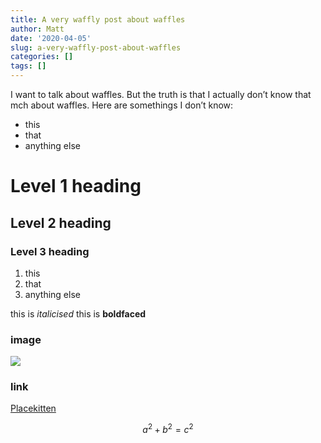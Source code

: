 ```yaml
---
title: A very waffly post about waffles
author: Matt
date: '2020-04-05'
slug: a-very-waffly-post-about-waffles
categories: []
tags: []
---
```


I want to talk about waffles. But the truth is that I actually don't know
that mch about waffles. Here are somethings I don't know:

- this
- that
- anything else

# Level 1 heading
## Level 2 heading
### Level 3 heading

1. this
2. that
3. anything else

this is *italicised*
this is **boldfaced**


### image
![](https://placekitten.com/400/400)


### link
[Placekitten](https://placekitten.com)

$$
a^2 + b^2 = c^2
$$